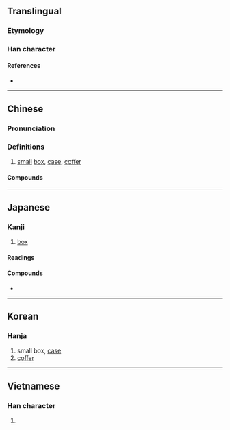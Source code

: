 {{character info/new}}
==Translingual==

===Etymology===
{{Han etym}}

===Han character===
{{Han char|rn=22|rad=匚|as=05|sn=7|four=71715|canj=SWL|ids=⿷匚甲}}

====References====
* {{Han ref|kx=0153.270|dkj=02610|dj=0345.140|hdz=10084.110|uh=5323|ud=21283|bh=A758|bd=42840}}

----

==Chinese==
{{zh-forms}}

===Pronunciation===
{{zh-pron
|m=xiá
|m-s=
|c=haap6
|c-t=
|g=
|h=pfs=
|j=
|mb=gă
|md=
|mn=a̍h/a̍p/ml:ha̍p
|mn_note=a̍h, a̍p - vernacular; ha̍p - literary
|mn-t=ab8
|w=5hhaq
|x=
|mc=y
|oc=y
|cat=n
}}

===Definitions===
{{zh-hanzi}}

# [[small]] [[box]], [[case]], [[coffer]]

====Compounds====
{{zh-der|匣子|彈匣}}

----

==Japanese==

===Kanji===
{{ja-kanji|grade=uc|rs=匚05}}

# [[box]]

====Readings====
{{ja-readings
|goon=ぎょう<げふ
|kanon=こう<かふ
|kanyoon=ごう<がふ
|kun=はこ-
}}

====Compounds====
* {{ja-r|匣鉢|さや}}

----

==Korean==

===Hanja===
{{ko-hanja|hangeul=갑}}

# small box, [[case]]
# [[coffer]]

----

==Vietnamese==

===Han character===
{{vi-hantu|[[hạp]], [[hộp]], [[háp]], [[tráp]]|rs=匚05}}

# {{defn|lang=vi|sort=匚05}}